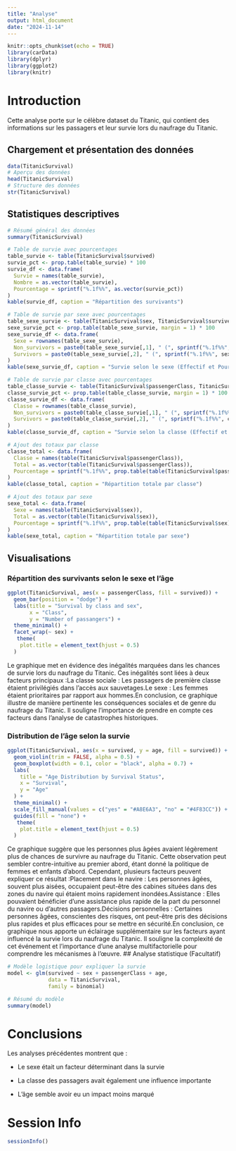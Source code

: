```yaml
---
title: "Analyse"
output: html_document
date: "2024-11-14"
---
```


```r
knitr::opts_chunk$set(echo = TRUE)
library(carData)
library(dplyr)
library(ggplot2)
library(knitr)
```
# Introduction

Cette analyse porte sur le célèbre dataset du Titanic, qui contient des informations sur les passagers et leur survie lors du naufrage du Titanic.

## Chargement et présentation des données

```r
data(TitanicSurvival)
# Aperçu des données
head(TitanicSurvival)
# Structure des données
str(TitanicSurvival)
```

## Statistiques descriptives

```r
# Résumé général des données
summary(TitanicSurvival)

# Table de survie avec pourcentages
table_survie <- table(TitanicSurvival$survived)
survie_pct <- prop.table(table_survie) * 100
survie_df <- data.frame(
  Survie = names(table_survie),
  Nombre = as.vector(table_survie),
  Pourcentage = sprintf("%.1f%%", as.vector(survie_pct))
)
kable(survie_df, caption = "Répartition des survivants")

# Table de survie par sexe avec pourcentages
table_sexe_survie <- table(TitanicSurvival$sex, TitanicSurvival$survived)
sexe_survie_pct <- prop.table(table_sexe_survie, margin = 1) * 100
sexe_survie_df <- data.frame(
  Sexe = rownames(table_sexe_survie),
  Non_survivors = paste0(table_sexe_survie[,1], " (", sprintf("%.1f%%", sexe_survie_pct[,1]), ")"),
  Survivors = paste0(table_sexe_survie[,2], " (", sprintf("%.1f%%", sexe_survie_pct[,2]), ")")
)
kable(sexe_survie_df, caption = "Survie selon le sexe (Effectif et Pourcentage par ligne)")

# Table de survie par classe avec pourcentages
table_classe_survie <- table(TitanicSurvival$passengerClass, TitanicSurvival$survived)
classe_survie_pct <- prop.table(table_classe_survie, margin = 1) * 100
classe_survie_df <- data.frame(
  Classe = rownames(table_classe_survie),
  Non_survivors = paste0(table_classe_survie[,1], " (", sprintf("%.1f%%", classe_survie_pct[,1]), ")"),
  Survivors = paste0(table_classe_survie[,2], " (", sprintf("%.1f%%", classe_survie_pct[,2]), ")")
)
kable(classe_survie_df, caption = "Survie selon la classe (Effectif et Pourcentage par ligne)")

# Ajout des totaux par classe
classe_total <- data.frame(
  Classe = names(table(TitanicSurvival$passengerClass)),
  Total = as.vector(table(TitanicSurvival$passengerClass)),
  Pourcentage = sprintf("%.1f%%", prop.table(table(TitanicSurvival$passengerClass)) * 100)
)
kable(classe_total, caption = "Répartition totale par classe")

# Ajout des totaux par sexe
sexe_total <- data.frame(
  Sexe = names(table(TitanicSurvival$sex)),
  Total = as.vector(table(TitanicSurvival$sex)),
  Pourcentage = sprintf("%.1f%%", prop.table(table(TitanicSurvival$sex)) * 100)
)
kable(sexe_total, caption = "Répartition totale par sexe")
```

## Visualisations

### Répartition des survivants selon le sexe et l'âge

```r
ggplot(TitanicSurvival, aes(x = passengerClass, fill = survived)) +
  geom_bar(position = "dodge") +
  labs(title = "Survival by class and sex",
       x = "Class",
       y = "Number of passangers") +
  theme_minimal() +
  facet_wrap(~ sex) +
   theme(
    plot.title = element_text(hjust = 0.5)  
  ) 

```



Le graphique met en évidence des inégalités marquées dans les chances de survie lors du naufrage du Titanic. Ces inégalités sont liées à deux facteurs principaux :La classe sociale : Les passagers de première classe étaient privilégiés dans l'accès aux sauvetages.Le sexe : Les femmes étaient prioritaires par rapport aux hommes.En conclusion, ce graphique illustre de manière pertinente les conséquences sociales et de genre du naufrage du Titanic. Il souligne l'importance de prendre en compte ces facteurs dans l'analyse de catastrophes historiques.



### Distribution de l'âge selon la survie

```r
ggplot(TitanicSurvival, aes(x = survived, y = age, fill = survived)) +
  geom_violin(trim = FALSE, alpha = 0.5) +  
  geom_boxplot(width = 0.1, color = "black", alpha = 0.7) +  
  labs(
    title = "Age Distribution by Survival Status",
    x = "Survival",
    y = "Age"
  ) +
  theme_minimal() +
  scale_fill_manual(values = c("yes" = "#A8E6A3", "no" = "#4F83CC")) +  
  guides(fill = "none") +
   theme(
    plot.title = element_text(hjust = 0.5)  
  )

```



Ce graphique suggère que les personnes plus âgées avaient légèrement plus de chances de survivre au naufrage du Titanic. Cette observation peut sembler contre-intuitive au premier abord, étant donné la politique de femmes et enfants d'abord. Cependant, plusieurs facteurs peuvent expliquer ce résultat :Placement dans le navire : Les personnes âgées, souvent plus aisées, occupaient peut-être des cabines situées dans des zones du navire qui étaient moins rapidement inondées.Assistance : Elles pouvaient bénéficier d'une assistance plus rapide de la part du personnel du navire ou d'autres passagers.Décisions personnelles : Certaines personnes âgées, conscientes des risques, ont peut-être pris des décisions plus rapides et plus efficaces pour se mettre en sécurité.En conclusion, ce graphique nous apporte un éclairage supplémentaire sur les facteurs ayant influencé la survie lors du naufrage du Titanic. Il souligne la complexité de cet événement et l'importance d'une analyse multifactorielle pour comprendre les mécanismes à l'œuvre.
## Analyse statistique (Facultatif)



```r
# Modèle logistique pour expliquer la survie
model <- glm(survived ~ sex + passengerClass + age, 
             data = TitanicSurvival, 
             family = binomial)

# Résumé du modèle
summary(model)
```

# Conclusions

Les analyses précédentes montrent que :

- Le sexe était un facteur déterminant dans la survie

- La classe des passagers avait également une influence importante

- L'âge semble avoir eu un impact moins marqué

# Session Info

```r
sessionInfo()
```